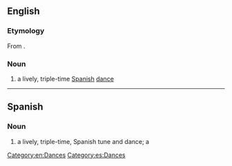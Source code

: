 ==English==

===Etymology===
From {{etyl|es|en}} {{m|es|seguidilla}}.

===Noun===
{{en-noun}}

# a lively, triple-time [[Spanish]] [[dance]]

[[Category:en:Dances]]

----

==Spanish==

===Noun===
{{es-noun|f}}

# a lively, triple-time, Spanish tune and dance; a {{l|en|seguidilla}}

[[Category:es:Dances]]